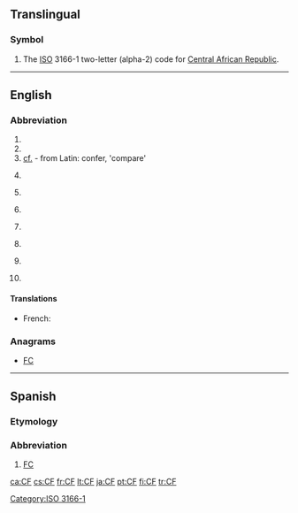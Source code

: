 {{also|cf|Cf|cF|cf.|c.f.|.cf}}
==Translingual==

===Symbol===
{{head|mul|symbol}}
# The [[ISO]] 3166-1 two-letter (alpha-2) code for [[Central African Republic]].

[[Category:ISO 3166-1]]

----

==English==
{{wikipedia}}

===Abbreviation===
{{rfc-header|Abbreviation}}
{{en-abbr}}

# {{abbreviation of|Charlie Foxtrot|lang=en}}
# {{abbreviation of|cluster fuck|lang=en}}
# [[cf.]] - from Latin: confer, 'compare'
# {{label|en|baseball}} {{abbreviation of|center field|lang=en}}
# {{label|en|baseball}} {{abbreviation of|center fielder|lang=en}}
# {{label|en|Canada|military}} {{abbreviation of|Canadian Forces|lang=en}}
# {{label|en|computing}} {{abbreviation of|w:.NET Compact Framework|.NET Compact Framework|lang=en}}
# {{label|en|computing}} {{abbreviation of|w:Collaborative filtering|Collaborative filtering|lang=en}}
# {{label|en|finance}} {{abbreviation of|cash flow|lang=en}}
# {{label|en|health}} {{abbreviation of|Cystic Fibrosis|lang=en}}
====Translations====
{{trans-top|Canadian Forces}}
* French: {{t+|fr|FC}}
{{trans-mid}}
{{trans-bottom}}

===Anagrams===
* [[FC#English|FC]]

----

==Spanish==

===Etymology===
{{m|es|[[club|Club]] de [[fútbol|Fútbol]]||Football Club}}

===Abbreviation===
{{rfc-header|Abbreviation}}
{{head|es|abbreviation}}

# [[FC]] {{gloss|Football Club}}

[[ca:CF]]
[[cs:CF]]
[[fr:CF]]
[[lt:CF]]
[[ja:CF]]
[[pt:CF]]
[[fi:CF]]
[[tr:CF]]
